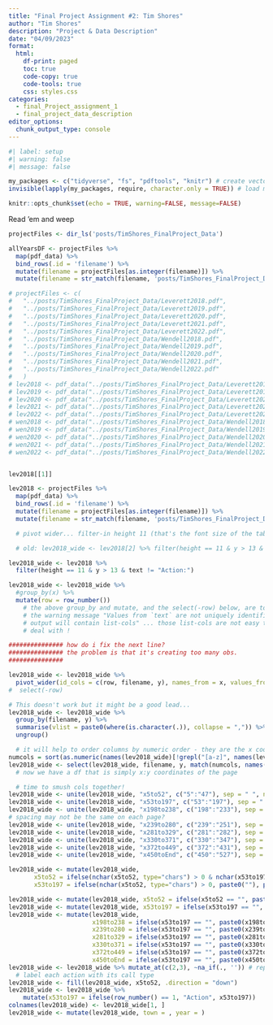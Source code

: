 ```yaml
---
title: "Final Project Assignment #2: Tim Shores"
author: "Tim Shores"
description: "Project & Data Description"
date: "04/09/2023"
format:
  html:
    df-print: paged
    toc: true
    code-copy: true
    code-tools: true
    css: styles.css
categories:
  - final_Project_assignment_1
  - final_project_data_description
editor_options: 
  chunk_output_type: console
---
```


```r
#| label: setup
#| warning: false
#| message: false

my_packages <- c("tidyverse", "fs", "pdftools", "knitr") # create vector of packages
invisible(lapply(my_packages, require, character.only = TRUE)) # load multiple packages

knitr::opts_chunk$set(echo = TRUE, warning=FALSE, message=FALSE)
```

Read 'em and weep

```r
projectFiles <- dir_ls('posts/TimShores_FinalProject_Data') 

allYearsDF <- projectFiles %>%
  map(pdf_data) %>%
  bind_rows(.id = 'filename') %>%
  mutate(filename = projectFiles[as.integer(filename)]) %>%
  mutate(filename = str_match(filename, 'posts/TimShores_FinalProject_Data/(.*)\\.pdf')[,2])

# projectFiles <- c(
#   "../posts/TimShores_FinalProject_Data/Leverett2018.pdf",
#   "../posts/TimShores_FinalProject_Data/Leverett2019.pdf",
#   "../posts/TimShores_FinalProject_Data/Leverett2020.pdf",
#   "../posts/TimShores_FinalProject_Data/Leverett2021.pdf",
#   "../posts/TimShores_FinalProject_Data/Leverett2022.pdf",
#   "../posts/TimShores_FinalProject_Data/Wendell2018.pdf",
#   "../posts/TimShores_FinalProject_Data/Wendell2019.pdf",
#   "../posts/TimShores_FinalProject_Data/Wendell2020.pdf",
#   "../posts/TimShores_FinalProject_Data/Wendell2021.pdf",
#   "../posts/TimShores_FinalProject_Data/Wendell2022.pdf"
#   )
# lev2018 <- pdf_data("../posts/TimShores_FinalProject_Data/Leverett2018.pdf")
# lev2019 <- pdf_data("../posts/TimShores_FinalProject_Data/Leverett2019.pdf")
# lev2020 <- pdf_data("../posts/TimShores_FinalProject_Data/Leverett2020.pdf")
# lev2021 <- pdf_data("../posts/TimShores_FinalProject_Data/Leverett2021.pdf")
# lev2022 <- pdf_data("../posts/TimShores_FinalProject_Data/Leverett2022.pdf")
# wen2018 <- pdf_data("../posts/TimShores_FinalProject_Data/Wendell2018.pdf")
# wen2019 <- pdf_data("../posts/TimShores_FinalProject_Data/Wendell2019.pdf")
# wen2020 <- pdf_data("../posts/TimShores_FinalProject_Data/Wendell2020.pdf")
# wen2021 <- pdf_data("../posts/TimShores_FinalProject_Data/Wendell2021.pdf")
# wen2022 <- pdf_data("../posts/TimShores_FinalProject_Data/Wendell2022.pdf")


lev2018[[1]]

lev2018 <- projectFiles %>%
  map(pdf_data) %>%
  bind_rows(.id = 'filename') %>%
  mutate(filename = projectFiles[as.integer(filename)]) %>%
  mutate(filename = str_match(filename, 'posts/TimShores_FinalProject_Data/(.*)\\.pdf')[,2])

  # pivot wider... filter-in height 11 (that's the font size of the table data in the pdf); omit anything with y coordinate greater than 13 (that gets rid of the header), include the y column to be able to arrange by y coordinate on page

  # old: lev2018_wide <- lev2018[2] %>% filter(height == 11 & y > 13 & text != "Action:") %>% pivot_wider(id_cols = y, names_from = x, values_from = text) 

lev2018_wide <- lev2018 %>% 
  filter(height == 11 & y > 13 & text != "Action:") 

lev2018_wide <- lev2018_wide %>% 
  #group_by(x) %>%
  mutate(row = row_number()) 
    # the above group_by and mutate, and the select(-row) below, are to resolve
    # the warning message "Values from `text` are not uniquely identified; 
    # output will contain list-cols" ... those list-cols are not easy to
    # deal with !

############### how do i fix the next line?
############### the problem is that it's creating too many obs.
###############

lev2018_wide <- lev2018_wide %>% 
  pivot_wider(id_cols = c(row, filename, y), names_from = x, values_from = text)
#  select(-row)

# This doesn't work but it might be a good lead...
lev2018_wide <- lev2018_wide %>% 
  group_by(filename, y) %>%
  summarise(vlist = paste0(where(is.character(.)), collapse = ",")) %>%
  ungroup()

  # it will help to order columns by numeric order - they are the x coords from left to right. This looks for all non-alpha column names.
numcols = sort(as.numeric(names(lev2018_wide)[!grepl("[a-z]", names(lev2018_wide))]))
lev2018_wide <- select(lev2018_wide, filename, y, match(numcols, names(lev2018_wide))) # note the omission of 'rows'
  # now we have a df that is simply x:y coordinates of the page

  # time to smush cols together!
lev2018_wide <- unite(lev2018_wide, "x5to52", c("5":"47"), sep = " ", na.rm = TRUE, remove = TRUE)
lev2018_wide <- unite(lev2018_wide, "x53to197", c("53":"197"), sep = " ", na.rm = TRUE, remove = TRUE)
lev2018_wide <- unite(lev2018_wide, "x198to238", c("198":"233"), sep = " ", na.rm = TRUE, remove = TRUE)
# spacing may not be the same on each page?
lev2018_wide <- unite(lev2018_wide, "x239to280", c("239":"251"), sep = " ", na.rm = TRUE, remove = TRUE)
lev2018_wide <- unite(lev2018_wide, "x281to329", c("281":"282"), sep = " ", na.rm = TRUE, remove = TRUE)
lev2018_wide <- unite(lev2018_wide, "x330to371", c("330":"347"), sep = " ", na.rm = TRUE, remove = TRUE)
lev2018_wide <- unite(lev2018_wide, "x372to449", c("372":"431"), sep = " ", na.rm = TRUE, remove = TRUE)
lev2018_wide <- unite(lev2018_wide, "x450toEnd", c("450":"527"), sep = " ", na.rm = TRUE, remove = TRUE)

lev2018_wide <- mutate(lev2018_wide, 
       x5to52 = ifelse(nchar(x5to52, type="chars") > 0 & nchar(x53to197, type="chars") > 0, paste0(x5to52," ",x53to197), paste0(x5to52)),
       x53to197 = ifelse(nchar(x5to52, type="chars") > 0, paste0(""), paste0(x53to197)))

lev2018_wide <- mutate(lev2018_wide, x5to52 = ifelse(x5to52 == "", paste0(""), paste0(x5to52)))
lev2018_wide <- mutate(lev2018_wide, x53to197 = ifelse(x53to197 == "", paste0(""), paste0(x53to197, " ", x198to238, " ", x239to280, " ", x281to329, " ", x330to371, " ", x372to449, " ", x450toEnd)))
lev2018_wide <- mutate(lev2018_wide, 
                       x198to238 = ifelse(x53to197 == "", paste0(x198to238), paste0("")), 
                       x239to280 = ifelse(x53to197 == "", paste0(x239to280), paste0("")), 
                       x281to329 = ifelse(x53to197 == "", paste0(x281to329), paste0("")), 
                       x330to371 = ifelse(x53to197 == "", paste0(x330to371), paste0("")), 
                       x372to449 = ifelse(x53to197 == "", paste0(x372to449), paste0("")), 
                       x450toEnd = ifelse(x53to197 == "", paste0(x450toEnd), paste0(""))) 
lev2018_wide <- lev2018_wide %>% mutate_at(c(2,3), ~na_if(., '')) # replace blanks with NAs in the 2nd and 3rd cols. I tried this using paste in the previous mutate, but the result was a text string "NA".
  # label each action with its call type
lev2018_wide <- fill(lev2018_wide, x5to52, .direction = "down")
lev2018_wide <- lev2018_wide %>% 
    mutate(x53to197 = ifelse(row_number() == 1, "Action", x53to197))
colnames(lev2018_wide) <- lev2018_wide[1, ]
lev2018_wide <- mutate(lev2018_wide, town = , year = )
```


